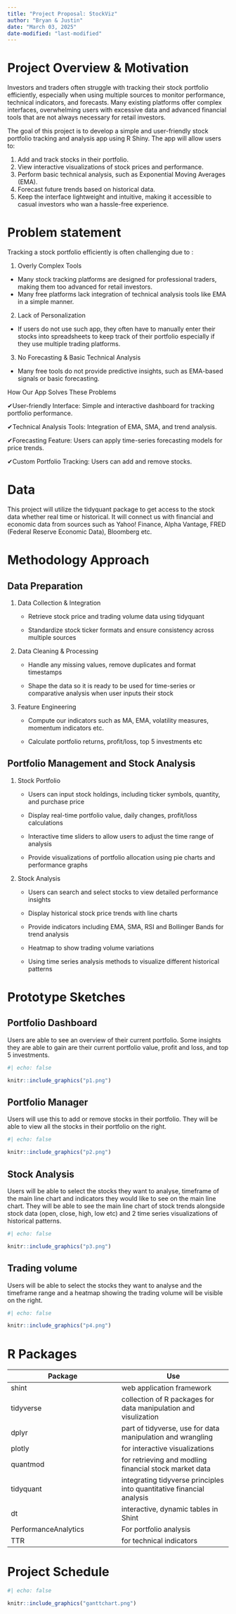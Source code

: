```yaml
---
title: "Project Proposal: StockViz"
author: "Bryan & Justin"
date: "March 03, 2025"
date-modified: "last-modified" 
---
```


# Project Overview & Motivation

Investors and traders often struggle with tracking their stock portfolio efficiently, especially when using multiple sources to monitor performance, technical indicators, and forecasts. Many existing platforms offer complex interfaces, overwhelming users with excessive data and advanced financial tools that are not always necessary for retail investors.

The goal of this project is to develop a simple and user-friendly stock portfolio tracking and analysis app using R Shiny. The app will allow users to:

1.  Add and track stocks in their portfolio.
2.  View interactive visualizations of stock prices and performance.
3.  Perform basic technical analysis, such as Exponential Moving Averages (EMA).
4.  Forecast future trends based on historical data.
5.  Keep the interface lightweight and intuitive, making it accessible to casual investors who wan a hassle-free experience.

# Problem statement

Tracking a stock portfolio efficiently is often challenging due to :

1.  Overly Complex Tools

-   Many stock tracking platforms are designed for professional traders, making them too advanced for retail investors.
-   Many free platforms lack integration of technical analysis tools like EMA in a simple manner.

2.  Lack of Personalization

-   If users do not use such app, they often have to manually enter their stocks into spreadsheets to keep track of their portfolio especially if they use multiple trading platforms.

3.  No Forecasting & Basic Technical Analysis

-   Many free tools do not provide predictive insights, such as EMA-based signals or basic forecasting.

How Our App Solves These Problems

✔User-friendly Interface: Simple and interactive dashboard for tracking portfolio performance.

✔Technical Analysis Tools: Integration of EMA, SMA, and trend analysis.

✔Forecasting Feature: Users can apply time-series forecasting models for price trends.

✔Custom Portfolio Tracking: Users can add and remove stocks.

# Data

This project will utilize the tidyquant package to get access to the stock data whether real time or historical. It will connect us with financial and economic data from sources such as Yahoo! Finance, Alpha Vantage, FRED (Federal Reserve Economic Data), Bloomberg etc.

# Methodology Approach

## Data Preparation

1.  Data Collection & Integration
    -   Retrieve stock price and trading volume data using tidyquant

    -   Standardize stock ticker formats and ensure consistency across multiple sources
2.  Data Cleaning & Processing
    -   Handle any missing values, remove duplicates and format timestamps

    -   Shape the data so it is ready to be used for time-series or comparative analysis when user inputs their stock
3.  Feature Engineering
    -   Compute our indicators such as MA, EMA, volatility measures, momentum indicators etc.

    -   Calculate portfolio returns, profit/loss, top 5 investments etc

## Portfolio Management and Stock Analysis

1.  Stock Portfolio
    -   Users can input stock holdings, including ticker symbols, quantity, and purchase price

    -   Display real-time portfolio value, daily changes, profit/loss calculations

    -   Interactive time sliders to allow users to adjust the time range of analysis

    -   Provide visualizations of portfolio allocation using pie charts and performance graphs
2.  Stock Analysis
    -   Users can search and select stocks to view detailed performance insights

    -   Display historical stock price trends with line charts

    -   Provide indicators including EMA, SMA, RSI and Bollinger Bands for trend analysis

    -   Heatmap to show trading volume variations

    -   Using time series analysis methods to visualize different historical patterns

# Prototype Sketches

## Portfolio Dashboard

Users are able to see an overview of their current portfolio. Some insights they are able to gain are their current portfolio value, profit and loss, and top 5 investments.

```r
#| echo: false

knitr::include_graphics("p1.png")
```

## Portfolio Manager

Users will use this to add or remove stocks in their portfolio. They will be able to view all the stocks in their portfolio on the right.

```r
#| echo: false

knitr::include_graphics("p2.png")
```

## Stock Analysis

Users will be able to select the stocks they want to analyse, timeframe of the main line chart and indicators they would like to see on the main line chart. They will be able to see the main line chart of stock trends alongside stock data (open, close, high, low etc) and 2 time series visualizations of historical patterns.

```r
#| echo: false

knitr::include_graphics("p3.png")
```

## Trading volume

Users will be able to select the stocks they want to analyse and the timeframe range and a heatmap showing the trading volume will be visible on the right.

```r
#| echo: false

knitr::include_graphics("p4.png")
```

# R Packages

| Package | Use |
|------------------------------------|------------------------------------|
| shint | web application framework |
| tidyverse | collection of R packages for data manipulation and visulization |
| dplyr | part of tidyverse, use for data manipulation and wrangling |
| plotly | for interactive visualizations |
| quantmod | for retrieving and modling financial stock market data |
| tidyquant | integrating tidyverse principles into quantitative financial analysis |
| dt | interactive, dynamic tables in Shint |
| PerformanceAnalytics | For portfolio analysis |
| TTR | for technical indicators |

# Project Schedule

```r
#| echo: false

knitr::include_graphics("ganttchart.png")
```
